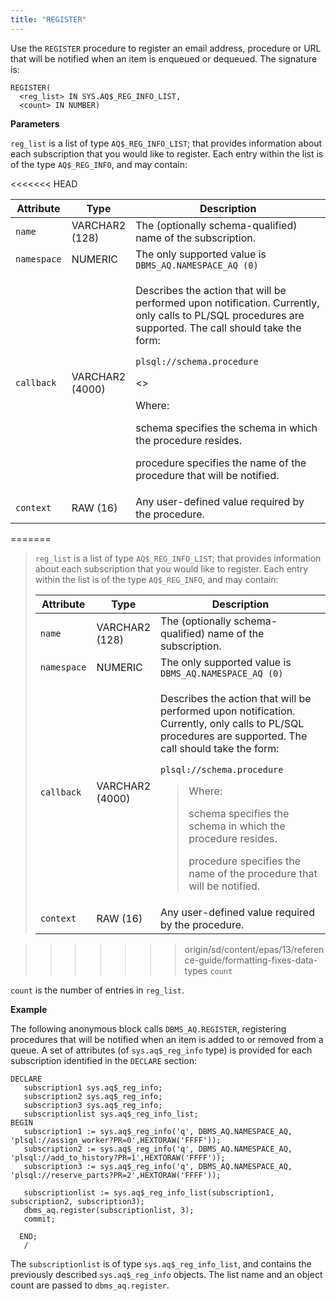 ```yaml
---
title: "REGISTER"
---
```


Use the `REGISTER` procedure to register an email address, procedure or URL that will be notified when an item is enqueued or dequeued. The signature is:

```text
REGISTER(
  <reg_list> IN SYS.AQ$_REG_INFO_LIST,
  <count> IN NUMBER)
```

**Parameters**

`reg_list` is a list of type `AQ$_REG_INFO_LIST`; that provides information about each subscription that you would like to register. Each entry within the list is of the type `AQ$_REG_INFO`, and may contain:

<<<<<<< HEAD
 <div class="tabularcolumns">

 </div>

 <table><colgroup><col style="width: 7%" /><col style="width: 10%" /><col style="width: 82%" /></colgroup><thead><tr class="header"><th>Attribute</th><th>Type</th><th>Description</th></tr></thead><tbody><tr class="odd"><td><code>name</code></td><td>VARCHAR2 (128)</td><td>The (optionally schema-qualified) name of the subscription.</td></tr><tr class="even"><td><code>namespace</code></td><td>NUMERIC</td><td>The only supported value is <code>DBMS_AQ.NAMESPACE_AQ (0)</code></td></tr><tr class="odd"><td><code>callback</code></td><td>VARCHAR2 (4000)</td><td><p>Describes the action that will be performed upon notification. Currently, only calls to PL/SQL procedures are supported. The call should take the form:</p><p><code>plsql://schema.procedure</code></p><><p>Where:</p><p>schema specifies the schema in which the procedure resides.</p><p>procedure specifies the name of the procedure that will be notified.</p></></td></tr><tr class="even"><td><code>context</code></td><td>RAW (16)</td><td>Any user-defined value required by the procedure.</td></tr></tbody></table>

=======
> `reg_list` is a list of type `AQ$_REG_INFO_LIST`; that provides information about each subscription that you would like to register. Each entry within the list is of the type `AQ$_REG_INFO`, and may contain:
>
> <div class="tabularcolumns">
>
> </div>
>
> <table><colgroup><col style="width: 7%" /><col style="width: 10%" /><col style="width: 82%" /></colgroup><thead><tr class="header"><th>Attribute</th><th>Type</th><th>Description</th></tr></thead><tbody><tr class="odd"><td><code>name</code></td><td>VARCHAR2 (128)</td><td>The (optionally schema-qualified) name of the subscription.</td></tr><tr class="even"><td><code>namespace</code></td><td>NUMERIC</td><td>The only supported value is <code>DBMS_AQ.NAMESPACE_AQ (0)</code></td></tr><tr class="odd"><td><code>callback</code></td><td>VARCHAR2 (4000)</td><td><p>Describes the action that will be performed upon notification. Currently, only calls to PL/SQL procedures are supported. The call should take the form:</p><p><code>plsql://schema.procedure</code></p><blockquote><p>Where:</p><p>schema specifies the schema in which the procedure resides.</p><p>procedure specifies the name of the procedure that will be notified.</p></blockquote></td></tr><tr class="even"><td><code>context</code></td><td>RAW (16)</td><td>Any user-defined value required by the procedure.</td></tr></tbody></table>

>>>>>>> origin/sd/content/epas/13/reference-guide/formatting-fixes-data-types
`count`

 `count` is the number of entries in `reg_list`.

**Example**

The following anonymous block calls `DBMS_AQ.REGISTER`, registering procedures that will be notified when an item is added to or removed from a queue. A set of attributes (of `sys.aq$_reg_info` type) is provided for each subscription identified in the `DECLARE` section:

```text
DECLARE
   subscription1 sys.aq$_reg_info;
   subscription2 sys.aq$_reg_info;
   subscription3 sys.aq$_reg_info;
   subscriptionlist sys.aq$_reg_info_list;
BEGIN
   subscription1 := sys.aq$_reg_info('q', DBMS_AQ.NAMESPACE_AQ,
'plsql://assign_worker?PR=0',HEXTORAW('FFFF'));
   subscription2 := sys.aq$_reg_info('q', DBMS_AQ.NAMESPACE_AQ,
'plsql://add_to_history?PR=1',HEXTORAW('FFFF'));
   subscription3 := sys.aq$_reg_info('q', DBMS_AQ.NAMESPACE_AQ,
'plsql://reserve_parts?PR=2',HEXTORAW('FFFF'));

   subscriptionlist := sys.aq$_reg_info_list(subscription1,
subscription2, subscription3);
   dbms_aq.register(subscriptionlist, 3);
   commit;

  END;
   /
```

The `subscriptionlist` is of type `sys.aq$_reg_info_list`, and contains the previously described `sys.aq$_reg_info` objects. The list name and an object count are passed to `dbms_aq.register`.
